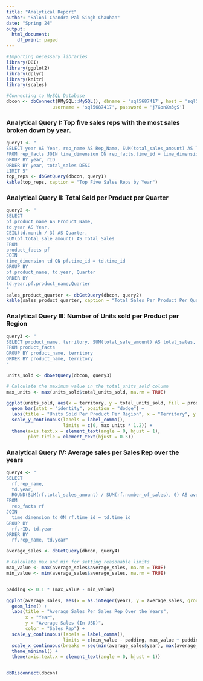 ```yaml
---
title: "Analytical Report"
author: "Saloni Chandra Pal Singh Chauhan"
date: "Spring 24"
output:
  html_document:
    df_print: paged
---
```


```r
#Importing necessary libraries
library(DBI)
library(ggplot2)
library(dplyr)
library(knitr)
library(scales)
```

```r
#Connecting to MySQL Database
dbcon <- dbConnect(RMySQL::MySQL(), dbname = 'sql5687417', host = 'sql5.freemysqlhosting.net',
                 username = 'sql5687417', password = 'j7GbnXm3gS')
```

### Analytical Query I: Top five sales reps with the most sales broken down by year.

```r
query1 <- "
SELECT year AS Year, rep_name AS Rep_Name, SUM(total_sales_amount) AS Total_Sales
FROM rep_facts JOIN time_dimension ON rep_facts.time_id = time_dimension.time_id
GROUP BY year, rID
ORDER BY year, total_sales DESC
LIMIT 5"
top_reps <- dbGetQuery(dbcon, query1)
kable(top_reps, caption = "Top Five Sales Reps by Year")
```

### Analytical Query II: Total Sold per Product per Quarter

```r
query2 <- "
SELECT
pf.product_name AS Product_Name,
td.year AS Year,
CEIL(td.month / 3) AS Quarter,
SUM(pf.total_sale_amount) AS Total_Sales
FROM
product_facts pf
JOIN
time_dimension td ON pf.time_id = td.time_id
GROUP BY
pf.product_name, td.year, Quarter
ORDER BY
td.year,pf.product_name,Quarter
"
sales_product_quarter <- dbGetQuery(dbcon, query2)
kable(sales_product_quarter, caption = "Total Sales Per Product Per Quarter")
```

### Analytical Query III: Number of Units sold per Product per Region


```r
query3 <- "
SELECT product_name, territory, SUM(total_sale_amount) AS total_sales, SUM(total_quantity) AS total_units_sold
FROM product_facts
GROUP BY product_name, territory
ORDER BY product_name, territory
"

units_sold <- dbGetQuery(dbcon, query3)

# Calculate the maximum value in the total_units_sold column
max_units <- max(units_sold$total_units_sold, na.rm = TRUE)

ggplot(units_sold, aes(x = territory, y = total_units_sold, fill = product_name)) +
  geom_bar(stat = "identity", position = "dodge") +
  labs(title = "Units Sold Per Product Per Region", x = "Territory", y = "Units Sold") +
  scale_y_continuous(labels = label_comma(), 
                     limits = c(0, max_units * 1.2)) +  
  theme(axis.text.x = element_text(angle = 0, hjust = 1),  
        plot.title = element_text(hjust = 0.5))

```

### Analytical Query IV: Average sales per Sales Rep over the years

```r
query4 <- "
SELECT 
  rf.rep_name, 
  td.year, 
  ROUND(SUM(rf.total_sales_amount) / SUM(rf.number_of_sales), 0) AS average_sales
FROM 
  rep_facts rf
JOIN 
  time_dimension td ON rf.time_id = td.time_id
GROUP BY 
  rf.rID, td.year
ORDER BY 
  rf.rep_name, td.year"

average_sales <- dbGetQuery(dbcon, query4)

# Calculate max and min for setting reasonable limits
max_value <- max(average_sales$average_sales, na.rm = TRUE)
min_value <- min(average_sales$average_sales, na.rm = TRUE)


padding <- 0.1 * (max_value - min_value)

ggplot(average_sales, aes(x = as.integer(year), y = average_sales, group = rep_name, color = rep_name)) +
  geom_line() +
  labs(title = "Average Sales Per Sales Rep Over the Years",
       x = "Year",
       y = "Average Sales (In USD)",
       color = "Sales Rep") +
  scale_y_continuous(labels = label_comma(),
                     limits = c(min_value - padding, max_value + padding)) +  
  scale_x_continuous(breaks = seq(min(average_sales$year), max(average_sales$year), by = 1)) +  
  theme_minimal() +
  theme(axis.text.x = element_text(angle = 0, hjust = 1))



```

```r
dbDisconnect(dbcon)
```


